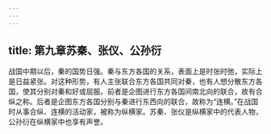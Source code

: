 ```yaml
---
---
---
```

title: 第九章苏秦、张仪、公孙衍
---



战国中期以后，秦的国势日强。秦与东方各国的关系，表面上是时张时弛，实际上是日益紧张。对这种形势，有人主张联合东方各国共同对秦，也有人想分散东方各国，使其分别对秦和好或屈服。前者是企图进行东方各国间南北向的联合，故有合纵之称。后者是企图东方各国分别与秦进行东西向的联合，故称为“连横。”在战国时从事合纵、连横的活动家，被称为纵横家。苏秦、张仪是纵横家中的代表人物，公孙衍在纵横家中也享有声誉。